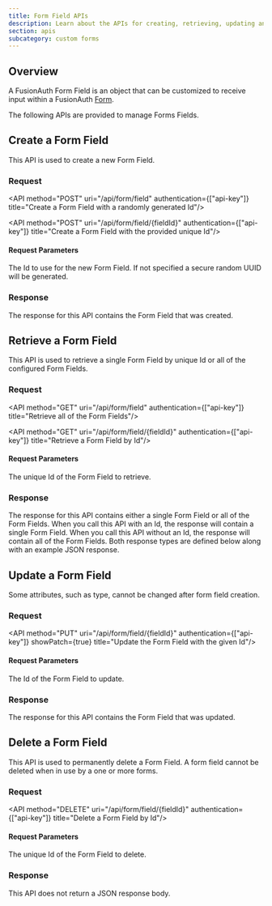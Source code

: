 ```yaml
---
title: Form Field APIs
description: Learn about the APIs for creating, retrieving, updating and deleting form fields.
section: apis
subcategory: custom forms
---
```


<PremiumEditionBlurb />

## Overview

A FusionAuth Form Field is an object that can be customized to receive input within a FusionAuth [Form](/docs/apis/custom-forms/forms).

The following APIs are provided to manage Forms Fields.

## Create a Form Field

This API is used to create a new Form Field.

### Request

<API method="POST" uri="/api/form/field" authentication={["api-key"]} title="Create a Form Field with a randomly generated Id"/>

<API method="POST" uri="/api/form/field/{fieldId}" authentication={["api-key"]} title="Create a Form Field with the provided unique Id"/>

#### Request Parameters

<APIBlock>
  <APIField name="fieldId" type="UUID" optional defaults="secure random UUID">
    The Id to use for the new Form Field. If not specified a secure random UUID will be generated.
  </APIField>
</APIBlock>

<FormFieldRequestBody />

### Response

The response for this API contains the Form Field that was created.

<StandardPostResponseCodes never_search_error />

<FormFieldResponseBody />

## Retrieve a Form Field

This API is used to retrieve a single Form Field by unique Id or all of the configured Form Fields.

### Request

<API method="GET" uri="/api/form/field" authentication={["api-key"]} title="Retrieve all of the Form Fields"/>

<API method="GET" uri="/api/form/field/{fieldId}" authentication={["api-key"]} title="Retrieve a Form Field by Id"/>

#### Request Parameters

<APIBlock>
  <APIField name="fieldId" type="UUID" required>
    The unique Id of the Form Field to retrieve.
  </APIField>
</APIBlock>

### Response

The response for this API contains either a single Form Field or all of the Form Fields. When you call this API with an Id, the response will contain a single Form Field. When you call this API without an Id, the response will contain all of the Form Fields. Both response types are defined below along with an example JSON response.

<StandardGetResponseCodes never_search_error />

<FormFieldResponseBody />

<FormFieldsResponseBody />

## Update a Form Field

<GenericUpdateExplanationFragment capitalized_object_name="Form Field" />

Some attributes, such as <InlineField>type</InlineField>, cannot be changed after form field creation.

### Request

<API method="PUT" uri="/api/form/field/{fieldId}" authentication={["api-key"]} showPatch={true} title="Update the Form Field with the given Id"/>

#### Request Parameters

<APIBlock>
  <APIField name="fieldId" type="UUID" required>
    The Id of the Form Field to update.
  </APIField>
</APIBlock>

<FormFieldRequestBody update_request />

### Response

The response for this API contains the Form Field that was updated.

<StandardPutResponseCodes never_search_error />

<FormFieldResponseBody />

## Delete a Form Field

This API is used to permanently delete a Form Field. A form field cannot be deleted when in use by a one or more forms.

### Request

<API method="DELETE" uri="/api/form/field/{fieldId}" authentication={["api-key"]} title="Delete a Form Field by Id"/>

#### Request Parameters

<APIBlock>
  <APIField name="fieldId" type="UUID" required>
    The unique Id of the Form Field to delete.
  </APIField>
</APIBlock>

### Response

This API does not return a JSON response body.

<StandardDeleteResponseCodes never_search_error />

